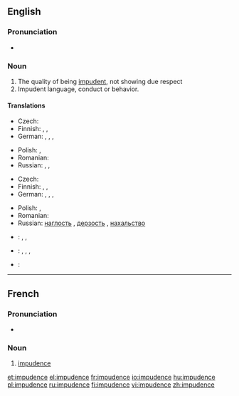 ==English==

===Pronunciation===
* {{Audio-IPA|en-us-impudent.ogg|/ˈɪmpyədəns/ (US)}}

===Noun===
{{en-noun|-}}

# The quality of being [[impudent]], not showing due respect
# Impudent language, conduct or behavior.

====Translations====
{{trans-top|quality of being impudent}}
* Czech: {{t-|cs|drzost|f}}
* Finnish: {{t-|fi|röyhkeys}}, {{t|fi|häpeämättömyys}}, {{t|fi|julkeus}}
* German: {{t-|de|Flegelei|f}}, {{t+|de|Frechheit|f}}, {{t-|de|Unverschämtheit|f}}, {{t-|de|Vermessenheit|f}}
{{trans-mid}}
* Polish: {{t-|pl|bezczelność|f}}, {{t-|pl|zuchwalstwo|n}}
* Romanian: {{t-|ro|obrăznicie|f}}
* Russian: {{t+|ru|наглость|f|sc=Cyrl}}, {{t+|ru|дерзость|f|sc=Cyrl}}, {{t+|ru|нахальство|n|sc=Cyrl}}
{{trans-bottom}}

{{trans-top|impudent language, conduct or behavior}}
* Czech: {{t-|cs|drzost|f}}
* Finnish: {{t-|fi|röyhkeys}}, {{t|fi|häpeämättömyys}}, {{t|fi|julkeus}}
* German: {{t-|de|Flegelei|f}}, {{t+|de|Frechheit|f}}, {{t-|de|Unverschämtheit|f}}, {{t-|de|Vermessenheit|f}}
{{trans-mid}}
* Polish: {{t-|pl|bezczelność|f}}, {{t-|pl|zuchwalstwo|n}}
* Romanian: {{t-|ro|obrăznicie|f}}
* Russian: [[наглость]] {{f}}, [[дерзость]] {{f}}, [[нахальство]] {{n}}
{{trans-bottom}}

{{checktrans-top}}
* {{ttbc|Chinese}}: {{t-|cmn|厚脸皮|sc=Hani|xs=Mandarin}}, {{t-|cmn|厚颜|sc=Hani|xs=Mandarin}}, {{t-|cmn|无耻|sc=Hani|xs=Mandarin}}
* {{ttbc|Estonian}}: {{t|et|lugupidamatus}}, {{t|et|ninakus}}, {{t|et|häbematus}}, {{t|et|jultumus}}
* {{ttbc|French}}: {{t+|fr|impudence|f}}
{{trans-bottom}}

----

==French==

===Pronunciation===
* {{IPA|/ɛ̃.py.dɑ̃s/|lang=fr}}

===Noun===
{{fr-noun|f}}

# [[#English|impudence]]

[[et:impudence]]
[[el:impudence]]
[[fr:impudence]]
[[io:impudence]]
[[hu:impudence]]
[[pl:impudence]]
[[ru:impudence]]
[[fi:impudence]]
[[vi:impudence]]
[[zh:impudence]]
